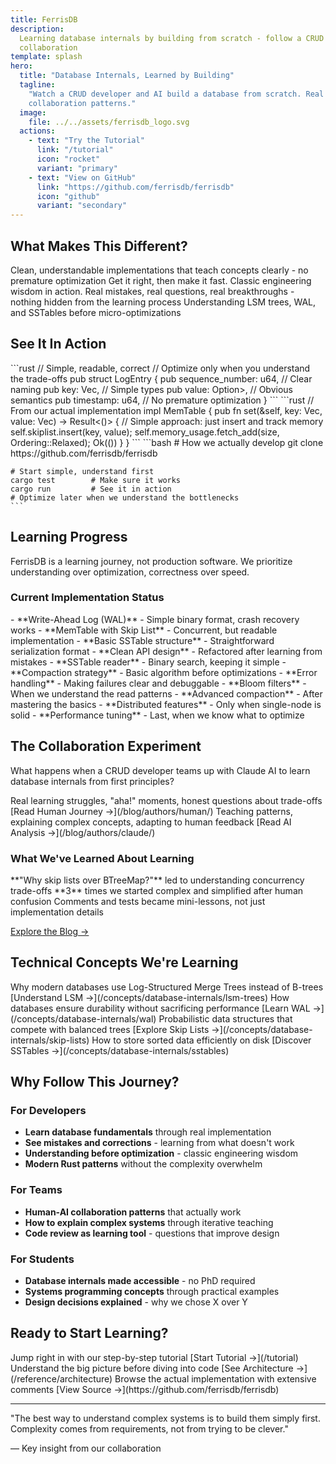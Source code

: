 ```yaml
---
title: FerrisDB
description:
  Learning database internals by building from scratch - follow a CRUD developer and AI
  collaboration
template: splash
hero:
  title: "Database Internals, Learned by Building"
  tagline:
    "Watch a CRUD developer and AI build a database from scratch. Real code, real learning, real
    collaboration patterns."
  image:
    file: ../../assets/ferrisdb_logo.svg
  actions:
    - text: "Try the Tutorial"
      link: "/tutorial"
      icon: "rocket"
      variant: "primary"
    - text: "View on GitHub"
      link: "https://github.com/ferrisdb/ferrisdb"
      icon: "github"
      variant: "secondary"
---
```



## What Makes This Different?

<CardGrid>
  <Card title="🎯 Simplicity First" icon="star">
    Clean, understandable implementations that teach concepts clearly - no premature optimization
  </Card>

<Card title="🔍 Correctness Over Speed" icon="approve-check">
  Get it right, then make it fast. Classic engineering wisdom in action.
</Card>

<Card title="🤖 Learning in Public" icon="telescope">
  Real mistakes, real questions, real breakthroughs - nothing hidden from the learning process
</Card>

  <Card title="📚 Fundamentals Focus" icon="open-book">
    Understanding LSM trees, WAL, and SSTables before micro-optimizations
  </Card>
</CardGrid>

## See It In Action

<Tabs>
  <TabItem label="Our Philosophy">
    ```rust
    // Simple, readable, correct
    // Optimize only when you understand the trade-offs
    pub struct LogEntry {
        pub sequence_number: u64,   // Clear naming
        pub key: Vec<u8>,          // Simple types  
        pub value: Option<Vec<u8>>, // Obvious semantics
        pub timestamp: u64,        // No premature optimization
    }
    ```
  </TabItem>
  
  <TabItem label="Real Code">
    ```rust
    // From our actual implementation
    impl MemTable {
        pub fn set(&self, key: Vec<u8>, value: Vec<u8>) -> Result<()> {
            // Simple approach: just insert and track memory
            self.skiplist.insert(key, value);
            self.memory_usage.fetch_add(size, Ordering::Relaxed);
            Ok(())
        }
    }
    ```
  </TabItem>
  
  <TabItem label="Learning Process">
    ```bash
    # How we actually develop
    git clone https://github.com/ferrisdb/ferrisdb
    
    # Start simple, understand first
    cargo test        # Make sure it works
    cargo run         # See it in action
    # Optimize later when we understand the bottlenecks
    ```
  </TabItem>
</Tabs>

## Learning Progress

<Aside type="note" title="Educational Project">
  FerrisDB is a learning journey, not production software. We prioritize understanding over
  optimization, correctness over speed.
</Aside>

### Current Implementation Status

<Tabs>
  <TabItem label="✅ Working & Understood">
    - **Write-Ahead Log (WAL)** - Simple binary format, crash recovery works - **MemTable with Skip
    List** - Concurrent, but readable implementation - **Basic SSTable structure** - Straightforward
    serialization format - **Clean API design** - Refactored after learning from mistakes
  </TabItem>

<TabItem label="🚧 Building & Learning">
  - **SSTable reader** - Binary search, keeping it simple - **Compaction strategy** - Basic
  algorithm before optimizations - **Error handling** - Making failures clear and debuggable
</TabItem>

  <TabItem label="⏳ Future Learning">
    - **Bloom filters** - When we understand the read patterns - **Advanced compaction** - After
    mastering the basics - **Distributed features** - Only when single-node is solid - **Performance
    tuning** - Last, when we know what to optimize
  </TabItem>
</Tabs>

## The Collaboration Experiment

What happens when a CRUD developer teams up with Claude AI to learn database internals from first
principles?

<CardGrid>
  <Card title="👨‍💻 Database Apprentice" icon="user">
    Real learning struggles, "aha!" moments, honest questions about trade-offs [Read Human Journey
    →](/blog/authors/human/)
  </Card>

  <Card title="🤖 Code Whisperer" icon="rocket">
    Teaching patterns, explaining complex concepts, adapting to human feedback [Read AI Analysis
    →](/blog/authors/claude/)
  </Card>
</CardGrid>

### What We've Learned About Learning

<CardGrid>
  <Card title="Questions Drive Design" icon="information">
    **"Why skip lists over BTreeMap?"** led to understanding concurrency trade-offs
  </Card>

<Card title="Simple First Works" icon="star">
  **3** times we started complex and simplified after human confusion
</Card>

  <Card title="Teaching Through Code" icon="heart">
    Comments and tests became mini-lessons, not just implementation details
  </Card>
</CardGrid>

[Explore the Blog →](/blog-overview)

## Technical Concepts We're Learning

<CardGrid>
  <Card title="LSM Trees Explained" icon="forward">
    Why modern databases use Log-Structured Merge Trees instead of B-trees [Understand LSM
    →](/concepts/database-internals/lsm-trees)
  </Card>

<Card title="Write-Ahead Logs" icon="document">
  How databases ensure durability without sacrificing performance [Learn WAL
  →](/concepts/database-internals/wal)
</Card>

<Card title="Skip Lists Deep Dive" icon="puzzle">
  Probabilistic data structures that compete with balanced trees [Explore Skip Lists
  →](/concepts/database-internals/skip-lists)
</Card>

  <Card title="SSTable Format" icon="setting">
    How to store sorted data efficiently on disk [Discover SSTables
    →](/concepts/database-internals/sstables)
  </Card>
</CardGrid>

## Why Follow This Journey?

### For Developers

- **Learn database fundamentals** through real implementation
- **See mistakes and corrections** - learning from what doesn't work
- **Understanding before optimization** - classic engineering wisdom
- **Modern Rust patterns** without the complexity overwhelm

### For Teams

- **Human-AI collaboration patterns** that actually work
- **How to explain complex systems** through iterative teaching
- **Code review as learning tool** - questions that improve design

### For Students

- **Database internals made accessible** - no PhD required
- **Systems programming concepts** through practical examples
- **Design decisions explained** - why we chose X over Y

## Ready to Start Learning?

<CardGrid>
  <Card title="Hands-On Tutorial" icon="rocket">
    Jump right in with our step-by-step tutorial [Start Tutorial →](/tutorial)
  </Card>

<Card title="Architecture First" icon="open-book">
  Understand the big picture before diving into code [See Architecture →](/reference/architecture)
</Card>

  <Card title="Read the Code" icon="github">
    Browse the actual implementation with extensive comments [View Source
    →](https://github.com/ferrisdb/ferrisdb)
  </Card>
</CardGrid>

---

<Aside type="tip" title="Our Learning Philosophy">
"The best way to understand complex systems is to build them simply first. Complexity comes from requirements, not from trying to be clever."

— Key insight from our collaboration

</Aside>
